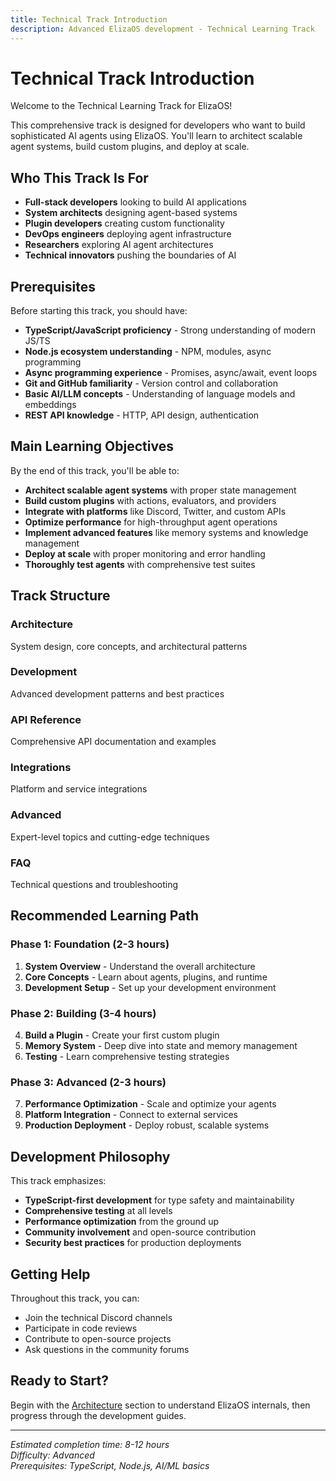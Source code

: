 ```yaml
---
title: Technical Track Introduction
description: Advanced ElizaOS development - Technical Learning Track
---
```


# Technical Track Introduction

Welcome to the Technical Learning Track for ElizaOS!

This comprehensive track is designed for developers who want to build sophisticated AI agents using ElizaOS. You'll learn to architect scalable agent systems, build custom plugins, and deploy at scale.

## Who This Track Is For

- **Full-stack developers** looking to build AI applications
- **System architects** designing agent-based systems
- **Plugin developers** creating custom functionality
- **DevOps engineers** deploying agent infrastructure
- **Researchers** exploring AI agent architectures
- **Technical innovators** pushing the boundaries of AI

## Prerequisites

Before starting this track, you should have:

- **TypeScript/JavaScript proficiency** - Strong understanding of modern JS/TS
- **Node.js ecosystem understanding** - NPM, modules, async programming
- **Async programming experience** - Promises, async/await, event loops
- **Git and GitHub familiarity** - Version control and collaboration
- **Basic AI/LLM concepts** - Understanding of language models and embeddings
- **REST API knowledge** - HTTP, API design, authentication

## Main Learning Objectives

By the end of this track, you'll be able to:

- **Architect scalable agent systems** with proper state management
- **Build custom plugins** with actions, evaluators, and providers
- **Integrate with platforms** like Discord, Twitter, and custom APIs
- **Optimize performance** for high-throughput agent operations
- **Implement advanced features** like memory systems and knowledge management
- **Deploy at scale** with proper monitoring and error handling
- **Thoroughly test agents** with comprehensive test suites

## Track Structure

### **Architecture** 
System design, core concepts, and architectural patterns

### **Development**
Advanced development patterns and best practices

### **API Reference**
Comprehensive API documentation and examples

### **Integrations**
Platform and service integrations

### **Advanced**
Expert-level topics and cutting-edge techniques

### **FAQ**
Technical questions and troubleshooting

## Recommended Learning Path

### Phase 1: Foundation (2-3 hours)
1. **System Overview** - Understand the overall architecture
2. **Core Concepts** - Learn about agents, plugins, and runtime
3. **Development Setup** - Set up your development environment

### Phase 2: Building (3-4 hours)
4. **Build a Plugin** - Create your first custom plugin
5. **Memory System** - Deep dive into state and memory management
6. **Testing** - Learn comprehensive testing strategies

### Phase 3: Advanced (2-3 hours)
7. **Performance Optimization** - Scale and optimize your agents
8. **Platform Integration** - Connect to external services
9. **Production Deployment** - Deploy robust, scalable systems

## Development Philosophy

This track emphasizes:

- **TypeScript-first development** for type safety and maintainability
- **Comprehensive testing** at all levels
- **Performance optimization** from the ground up
- **Community involvement** and open-source contribution
- **Security best practices** for production deployments

## Getting Help

Throughout this track, you can:
- Join the technical Discord channels
- Participate in code reviews
- Contribute to open-source projects
- Ask questions in the community forums

## Ready to Start?

Begin with the [Architecture](./architecture/) section to understand ElizaOS internals, then progress through the development guides.

---

*Estimated completion time: 8-12 hours*  
*Difficulty: Advanced*  
*Prerequisites: TypeScript, Node.js, AI/ML basics*